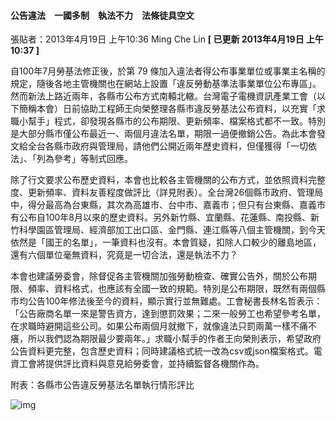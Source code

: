 #### 公告違法　一國多制　執法不力　法條徒具空文

張貼者：2013年4月19日 上午10:36 Ming Che Lin   **[ 已更新 2013年4月19日 上午10:37 ]**

自100年7月勞基法修正後，於第 79 條加入違法者得公布事業單位或事業主名稱的規定，隨後各地主管機關也在網站上設置「違反勞動基準法事業單位公布專區」。然而新法上路近兩年，各縣市公布方式南轅北轍。台灣電子電機資訊產業工會（以下簡稱本會）日前協助工程師王向榮整理各縣市違反勞基法公布資料，以充實「求職小幫手」程式，卻發現各縣市的公布期限、更新頻率、檔案格式都不一致。特別是大部分縣市僅公布最近一、兩個月違法名單，期限一過便撤銷公告。為此本會發文給全台各縣市政府與管理局，請他們公開近兩年歷史資料，但僅獲得「一切依法」、「列為參考」等制式回應。

除了行文要求公布歷史資料，本會也比較各主管機關的公布方式，並依照資料完整度、更新頻率、資料友善程度做評比（詳見附表）。全台灣26個縣市政府、管理局中，得分最高為台東縣，其次為高雄市、台中市、嘉義市；但只有台東縣、嘉義市有公布自100年8月以來的歷史資料。另外新竹縣、宜蘭縣、花蓮縣、南投縣、新竹科學園區管理局、經濟部加工出口區、金門縣、連江縣等八個主管機關，到今天依然是「國王的名單」，一筆資料也沒有。本會質疑，扣除人口較少的離島地區，還有六個單位毫無資料，究竟是一切合法，還是執法不力？

本會也建議勞委會，除督促各主管機關加強勞動檢查、確實公告外，關於公布期限、頻率、資料格式，也應該有全國一致的規範。特別是公布期限，既然有兩個縣市均公告100年修法後至今的資料，顯示實行並無難處。工會秘書長林名哲表示：「公告廠商名單一來是警告資方，達到懲罰效果；二來一般勞工也希望參考名單，在求職時避開這些公司。如果公布兩個月就撤下，就像違法只罰兩萬一樣不痛不癢，所以我們認為期限最少要兩年。」求職小幫手的作者王向榮則表示，希望政府公告資料更完整，包含歷史資料；同時建議格式統一改為csv或json檔案格式。電資工會將提供評比資料與意見給勞委會，並持續監督各機關作為。

附表：各縣市公告違反勞基法名單執行情形評比

![img](/images/20130419/table.png)
